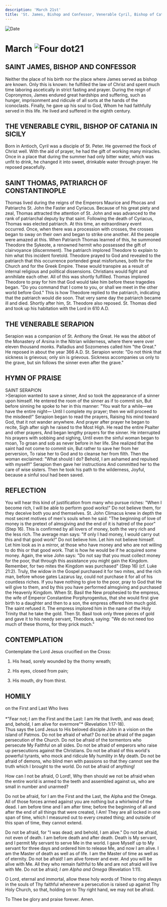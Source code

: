 ```yaml
---
description: 'March 21st'
title: 'St. James, Bishop and Confessor, Venerable Cyril, Bishop of Catania, St. Thomas, Patriarch of Constantinople, Venerable Serapion'
---
```


<RunningHead />
<Image src="/title-imprint.png" height={68} width={50} alt="Date" className="title-imprint"/>

# <div id="date">March <Image className="four-dot" src="/four-dot.png" height={15} width={15} alt="Four dot" />21</div>

## SAINT JAMES, BISHOP AND CONFESSOR

Neither the place of his birth nor the place where James served as bishop are known. Only this is known: he fulfilled the law of Christ and spent much time laboring ascetically in strict fasting and prayer. During the reign of Copronymos, James endured great hardships and suffering, such as hunger, imprisonment and ridicule of all sorts at the hands of the iconoclasts. Finally, he gave up his soul to God, Whom he had faithfully served in this life. He lived and suffered in the eighth century.

## THE VENERABLE CYRIL, BISHOP OF CATANIA IN SICILY

Born in Antioch, Cyril was a disciple of St. Peter. He governed the flock of Christ well. With the aid of prayer, he had the gift of working many miracles. Once in a place that during the summer had only bitter water, which was unfit to drink, he changed it into sweet, drinkable water through prayer. He reposed peacefully.

## SAINT THOMAS, PATRIARCH OF CONSTANTINOPLE

Thomas lived during the reigns of the Emperors Maurice and Phocas and Patriarchs St. John the Faster and Cyriacus. Because of his great piety and zeal, Thomas attracted the attention of St. John and was advanced to the rank of patriarchal deputy by that saint. Following the death of Cyriacus, Thomas was elected patriarch. At this time, an extraordinary event occurred. Once, when there was a procession with crosses, the crosses began to sway on their own and began to strike one another. All the people were amazed at this. When Patriarch Thomas learned of this, he summoned Theodore the Sykeote, a renowned hermit who possessed the gift of clairvoyance (discernment). The patriarch implored Theodore to explain to him what this incident foretold. Theodore prayed to God and revealed to the patriarch that this occurrence portended great misfortunes, both for the Church and for the Greek Empire. These would transpire as a result of internal religious and political dissensions. Christians would fight and annihilate each other. All of this was shortly fulfilled. Thomas implored Theodore to pray for him that God would take him before these tragedies began. "Do you command that I come to you, or shall we meet in the other world before God." This is how Theodore replied to the patriarch, indicating that the patriarch would die soon. That very same day the patriarch became ill and died. Shortly after him, St. Theodore also reposed. St. Thomas died and took up his habitation with the Lord in 610 A.D.

## THE VENERABLE SERAPION

Serapion was a companion of St. Anthony the Great. He was the abbot of the Monastery of Arsina in the Nitrian wilderness, where there were over eleven thousand monks. Palladius and Sozomenes called him "the Great." He reposed in about the year 366 A.D. St. Serapion wrote: "Do not think that sickness is grievous; only sin is grievous. Sickness accompanies us only to the grave, but sin follows the sinner even after the grave."


## HYMN OF PRAISE
<div style={{textAlign:'center', color:'crimson', fontWeight:'bold'}}>
SAINT SERAPION
</div>
>Serapion wanted to save a sinner,  
And so took the appearance of a sinner upon himself.  
He entered the room of the sinner as if to commit sin,  
But before sinning he spoke to her in this manner:  
"You wait for a while—we have the entire night—  
Until I complete my prayer; then we will proceed to the misdeed!"  
Serapion began to read the prayers,  
Raising his mind toward God, that it not wander anywhere.  
And prayer after prayer he began to recite,  
Sigh after sigh he raised to the Most High.  
He read the entire Psalter and other prayers,  
And began lengthy prayers for the sinner.  
He interrupted his prayers with sobbing and sighing,  
Until even the sinful woman began to moan,  
To groan and sob as never before in her life.  
She realized that the saint had not come to commit sin,  
But rather to save her from her perversion,  
To raise her to God and to cleanse her from filth.  
Then the woman exclaimed: "What should I do?  
Behold, I am ashamed and repulsed with myself!"  
Serapion then gave her instructions  
And committed her to the care of wise sisters.  
Then he took his path to the wilderness,  
Joyful, because a sinful soul had been saved.  


## REFLECTION

You will hear this kind of justification from many who pursue riches: "When I become rich, I will be able to perform good works!" Do not believe them, for they deceive both you and themselves. St. John Climacus knew in depth the most secret motives of men's souls when he said: "The beginning of love of money is the pretext of almsgiving and the end of it is hatred of the poor" (Step 16). This is confirmed by all lovers of money, both the very rich and the less rich. The average man says: "If only I had money, I would carry out this and that good work!" Do not believe him. Let him not believe himself. Let him look as in a mirror, at those who have money and who are not willing to do this or that good work. That is how he would be if he acquired some money. Again, the wise John says: "Do not say that you must collect money for the poor, that through this assistance you might gain the Kingdom. Remember, for two mites the Kingdom was purchased" (Step 16) (cf. Luke 21:2). Truly, the widow in the Gospel purchased it for two mites, and the rich man, before whose gates Lazarus lay, could not purchase it for all of his countless riches. If you have nothing to give to the poor, pray to God that He will give to them, and by this you have performed almsgiving and purchased the Heavenly Kingdom. When St. Basil the New prophesied to the empress, the wife of Emperor Constantine Porphyrogenitus, that she would first give birth to a daughter and then to a son, the empress offered him much gold. The saint refused it. The empress implored him in the name of the Holy Trinity that he take the gold. Then St. Basil took only three pieces of gold and gave it to his needy servant, Theodora, saying: "We do not need too much of these thorns, for they prick much."


## CONTEMPLATION

Contemplate the Lord Jesus crucified on the Cross:

1. His head, sorely wounded by the thorny wreath;

2. His eyes, closed from pain;

3. His mouth, dry from thirst.


## HOMILY
<div style={{textAlign:'center', color:'crimson', fontWeight:'bold'}}>
on the First and Last Who lives
</div><br />
<div style={{textAlign:'right'}}>
*"Fear not; I am the First and the Last: I am He that liveth, and was dead; and, behold, I am alive for evermore"* (Revelation 1:17-18).
</div>
Thus says the Lord Jesus to His beloved disciple John in a vision on the island of Patmos. Do not be afraid of what? Do not be afraid of the pagan persecution of the Church. Do not be afraid of the tormentors who persecute My Faithful on all sides. Do not be afraid of emperors who raise up persecutions against the Christians. Do not be afraid of this world's powerful tyrants, who mock and ridicule My humility in My death. Do not be afraid of demons, who blind men with passions so that they cannot see the truth which I brought to the world. Do not be afraid of anything!

How can I not be afraid, O Lord!, Why then should we not be afraid when the entire world is armed to the teeth and assembled against us, who are small in number and unarmed?

Do not be afraid, for I am the First and the Last, the Alpha and the Omega. All of those forces armed against you are nothing but a whirlwind of the dead. I am before time and I am after time; before the beginning of all and after the end of all things that were created, I Am! They are all locked in one span of time, which I measured out to every created thing; and outside of this span of time, they cannot extend.

Do not be afraid, for "I was dead; and behold, I am alive." Do not be afraid, not even of death. I am before death and after death. Death is My servant, and I permit My servant to serve Me in the world. I gave Myself up to My servant for three days and ordered him to release Me, and now I am alive. I am the Master of death as well as of life. I am the Master of time as well as of eternity. Do not be afraid!  I am alive forever and ever. And you will be alive with Me. All they who remain faithful to Me and are not afraid will live with Me. Do not be afraid; *I am Alpha and Omega* (Revelation 1:11).

O Lord, eternal and immortal, allow these holy words of Thine to ring always in the souls of Thy faithful whenever a persecution is raised up against Thy Holy Church, so that, holding on to Thy right hand, we may not be afraid.

To Thee be glory and praise forever. Amen.